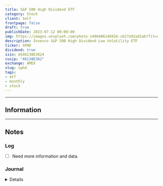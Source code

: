 ```yaml
---
title: S&P 500 High Dividend ETF
category: Stock
client: Self
frontpage: false
draft: true
publishDate: 2023-07-12 00:00:00
img: https://images.unsplash.com/photo-1486406146926-c627a92ad1ab?fit=crop&w=1400&h=700&q=75
description: Invesco S&P 500 High Dividend Low Volatility ETF
ticker: SPHD
dividend: true
isin: US46138E3624
cusip: "46138E362"
exchange: AMEX
slug: sphd
tags:
- etf
- monthly
- stock
---
```



<MDXLayer title={frontmatter.title} description={frontmatter.description}>
<Widget img={frontmatter.img} skeleton={false}>

<MDXHero content={frontmatter} />

<MDXJS>
<TradingView data={`${frontmatter.exchange}:${frontmatter.ticker}`} />
</MDXJS>


<MDXJS>

---

## Information

---

## Notes

### Log

- [ ] Need more information and data.


### Journal

<Details data="J1">

#### J1
##### 2023-07-13

SPHD added into the tracker

</Details>

</MDXJS>
</Widget>
</MDXLayer>